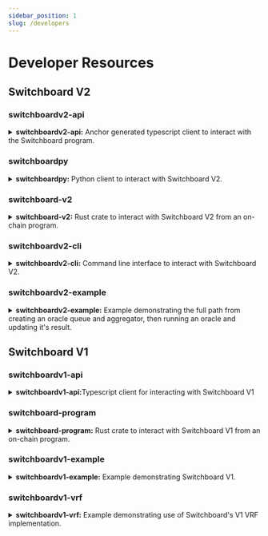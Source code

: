 ```yaml
---
sidebar_position: 1
slug: /developers
---
```


# Developer Resources

## Switchboard V2


### <SiTypescript className="devicons" /> switchboardv2-api

<details><summary><b>switchboardv2-api:</b> Anchor generated typescript client to interact with the Switchboard program.</summary>

**Documentation:** [/api/ts/](/api/ts/)

**Source Code:** [github.com/switchboard-xyz/switchboardv2-api](https://github.com/switchboard-xyz/switchboardv2-api)

**Install:** Run the following command

```bash npm2yarn
npm install @switchboard-xyz/switchboardv2-api
```

</details>

### <SiPython className="devicons" /> switchboardpy

<details><summary><b>switchboardpy:</b> Python client to interact with Switchboard V2.</summary>

**Documentation:** [/api/py](/api/py)

**Source Code:** [github.com/switchboard-xyz/switchboardpy-api](https://github.com/switchboard-xyz/switchboardpy-api)

**Install:** Run the following command

```bash
pip install switchboardpy
```

</details>

### <SiRust className="devicons" /> switchboard-v2

<details><summary><b>switchboard-v2:</b> Rust crate to interact with Switchboard V2 from an on-chain program.</summary>

**Documentation:** [crates.io](https://crates.io/crates/switchboard-v2), [docs.rs](https://docs.rs/switchboard-v2)

**Source Code:** [github.com/switchboard-xyz/switchboardv2-rs](https://github.com/switchboard-xyz/switchboardv2-rs)

**Install:**
Add the following line to your Cargo.toml

```bash toml
[dependencies]
switchboard-v2 = "0.1.8"
```

</details>

### <SiPowershell className="devicons"/> switchboardv2-cli

<details><summary><b>switchboardv2-cli:</b> Command line interface to interact with Switchboard V2.</summary>

**Documentation:** [/api/cli](/api/cli)

**Source Code:** [github.com/switchboard-xyz/cli](https://github.com/switchboard-xyz/cli)

**Install:** Run the following command

```bash npm2yarn
npm install -g @switchboard-xyz/cli
```

</details>

### <SiTypescript className="devicons"/> <SiRust className="devicons" /> switchboardv2-example

<details><summary><b>switchboardv2-example:</b> Example demonstrating the full path from creating an oracle queue and aggregator, then running an oracle and updating it's result. </summary>

**Documentation:** [github.com/switchboard-xyz/switchboard-v2-example](https://github.com/switchboard-xyz/switchboard-v2-example)

**Source Code: ** [github.com/switchboard-xyz/switchboard-v2-example](https://github.com/switchboard-xyz/switchboard-v2-example)

**Install:** Run the following command

```bash
git clone https://github.com/switchboard-xyz/switchboard-v2-example
cd switchboard-v2-example
npm install
```

</details>

## Switchboard V1

### <SiTypescript className="devicons" /> switchboardv1-api

<details><summary><b>switchboardv1-api:</b>Typescript client for interacting with Switchboard V1</summary>

**Documentation:** [@switchboard-xyz/switchboard-api](https://switchboard-xyz.github.io/switchboard-api/)

**Install:** Run the following command

```bash npm2yarn
npm install @switchboard-xyz/switchboard-api
```

</details>

### <SiRust className="devicons" /> switchboard-program

<details><summary><b>switchboard-program:</b> Rust crate to interact with Switchboard V1 from an on-chain program.</summary>

**Documentation:** [crates.io](https://crates.io/crates/switchboard-program), [docs.rs](https://docs.rs/switchboard-program)

**Install:**
Add the following line to your Cargo.toml

```bash toml
[dependencies]
switchboard-program = "0.2.0"
```

</details>

### <SiTypescript className="devicons"/> <SiRust className="devicons"/> switchboardv1-example

<details><summary><b>switchboardv1-example:</b> Example demonstrating Switchboard V1. </summary>

**Documentation:** [github.com/switchboard-xyz/examples](https://github.com/switchboard-xyz/examples), [getting-started.switchboard.xyz](https://getting-started.switchboard.xyz/)

**Install:** Run the following command

```bash
git clone https://github.com/switchboard-xyz/examples
cd examples
npm install
```

</details>

### <SiTypescript className="devicons"/> switchboardv1-vrf

<details><summary><b>switchboardv1-vrf:</b> Example demonstrating use of Switchboard's V1 VRF implementation. </summary>

**Documentation:** [github.com/switchboard-xyz/vrf_req_example](https://github.com/switchboard-xyz/vrf_req_example)

**Install:** Run the following command

```bash
git clone https://github.com/switchboard-xyz/vrf_req_example
```

</details>
